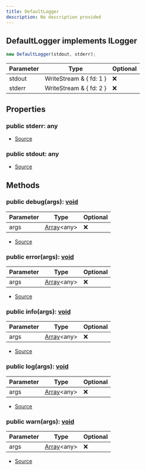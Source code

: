 ```yaml
---
title: DefaultLogger
description: No description provided
---
```


## DefaultLogger implements ILogger

```typescript
new DefaultLogger(stdout, stderr);
```

| Parameter | Type                     | Optional |
| --------- | ------------------------ | -------- |
| stdout    | WriteStream & \{ fd: 1 } | ❌       |
| stderr    | WriteStream & \{ fd: 2 } | ❌       |

## Properties

### public stderr: any

- [Source](https://github.com/underctrl-io/commandkit/blob/f8cc07d11d2ae5ed7f529adff1649936223e27b2/packages/commandkit/src/logger/DefaultLogger.ts#L50)

### public stdout: any

- [Source](https://github.com/underctrl-io/commandkit/blob/f8cc07d11d2ae5ed7f529adff1649936223e27b2/packages/commandkit/src/logger/DefaultLogger.ts#L49)

## Methods

### public debug(args): [void](https://developer.mozilla.org/en-US/docs/Web/JavaScript/Reference/Global_Objects/undefined)

| Parameter | Type                                                                                                  | Optional |
| --------- | ----------------------------------------------------------------------------------------------------- | -------- |
| args      | [Array](https://developer.mozilla.org/en-US/docs/Web/JavaScript/Reference/Global_Objects/Array)\<any> | ❌       |

- [Source](https://github.com/underctrl-io/commandkit/blob/f8cc07d11d2ae5ed7f529adff1649936223e27b2/packages/commandkit/src/logger/DefaultLogger.ts#L136)

### public error(args): [void](https://developer.mozilla.org/en-US/docs/Web/JavaScript/Reference/Global_Objects/undefined)

| Parameter | Type                                                                                                  | Optional |
| --------- | ----------------------------------------------------------------------------------------------------- | -------- |
| args      | [Array](https://developer.mozilla.org/en-US/docs/Web/JavaScript/Reference/Global_Objects/Array)\<any> | ❌       |

- [Source](https://github.com/underctrl-io/commandkit/blob/f8cc07d11d2ae5ed7f529adff1649936223e27b2/packages/commandkit/src/logger/DefaultLogger.ts#L140)

### public info(args): [void](https://developer.mozilla.org/en-US/docs/Web/JavaScript/Reference/Global_Objects/undefined)

| Parameter | Type                                                                                                  | Optional |
| --------- | ----------------------------------------------------------------------------------------------------- | -------- |
| args      | [Array](https://developer.mozilla.org/en-US/docs/Web/JavaScript/Reference/Global_Objects/Array)\<any> | ❌       |

- [Source](https://github.com/underctrl-io/commandkit/blob/f8cc07d11d2ae5ed7f529adff1649936223e27b2/packages/commandkit/src/logger/DefaultLogger.ts#L148)

### public log(args): [void](https://developer.mozilla.org/en-US/docs/Web/JavaScript/Reference/Global_Objects/undefined)

| Parameter | Type                                                                                                  | Optional |
| --------- | ----------------------------------------------------------------------------------------------------- | -------- |
| args      | [Array](https://developer.mozilla.org/en-US/docs/Web/JavaScript/Reference/Global_Objects/Array)\<any> | ❌       |

- [Source](https://github.com/underctrl-io/commandkit/blob/f8cc07d11d2ae5ed7f529adff1649936223e27b2/packages/commandkit/src/logger/DefaultLogger.ts#L144)

### public warn(args): [void](https://developer.mozilla.org/en-US/docs/Web/JavaScript/Reference/Global_Objects/undefined)

| Parameter | Type                                                                                                  | Optional |
| --------- | ----------------------------------------------------------------------------------------------------- | -------- |
| args      | [Array](https://developer.mozilla.org/en-US/docs/Web/JavaScript/Reference/Global_Objects/Array)\<any> | ❌       |

- [Source](https://github.com/underctrl-io/commandkit/blob/f8cc07d11d2ae5ed7f529adff1649936223e27b2/packages/commandkit/src/logger/DefaultLogger.ts#L152)
